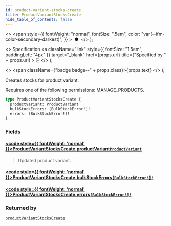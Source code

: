 ```yaml
---
id: product-variant-stocks-create
title: ProductVariantStocksCreate
hide_table_of_contents: false
---
```


  <>
    <span
      style={{
        fontWeight: "normal",
        fontSize: ".5em",
        color: "var(--ifm-color-secondary-darkest)",
      }}
    >
      &nbsp;●&nbsp;
    </span>
  </>
);

  <>
    Specification
    <a
      className="link"
      style={{ fontSize: "1.5em", paddingLeft: "4px" }}
      target="\_blank"
      href={props.url}
      title={"Specified by " + props.url}
    >
      ⎘
    </a>
  </>
);

  <>
    <span className={"badge badge--" + props.class}>{props.text}</span>
  </>
);

Creates stocks for product variant.

Requires one of the following permissions: MANAGE_PRODUCTS.

```graphql
type ProductVariantStocksCreate {
  productVariant: ProductVariant
  bulkStockErrors: [BulkStockError!]!
  errors: [BulkStockError!]!
}
```

### Fields

#### [<code style={{ fontWeight: 'normal' }}>ProductVariantStocksCreate.<b>productVariant</b></code>](#)<Bullet />[`ProductVariant`](../../../storefront/products/objects/product-variant) <Badge class="secondary" text="object"/>

> Updated product variant.

#### [<code style={{ fontWeight: 'normal' }}>ProductVariantStocksCreate.<b>bulkStockErrors</b></code>](#)<Bullet />[`[BulkStockError!]!`](../../../storefront/products/objects/bulk-stock-error) <Badge class="secondary" text="non-null"/> <Badge class="secondary" text="object"/>

>

#### [<code style={{ fontWeight: 'normal' }}>ProductVariantStocksCreate.<b>errors</b></code>](#)<Bullet />[`[BulkStockError!]!`](../../../storefront/products/objects/bulk-stock-error) <Badge class="secondary" text="non-null"/> <Badge class="secondary" text="object"/>

>

### Returned by

[`productVariantStocksCreate`](../../../storefront/products/mutations/product-variant-stocks-create) <Badge class="secondary" text="mutation"/>
